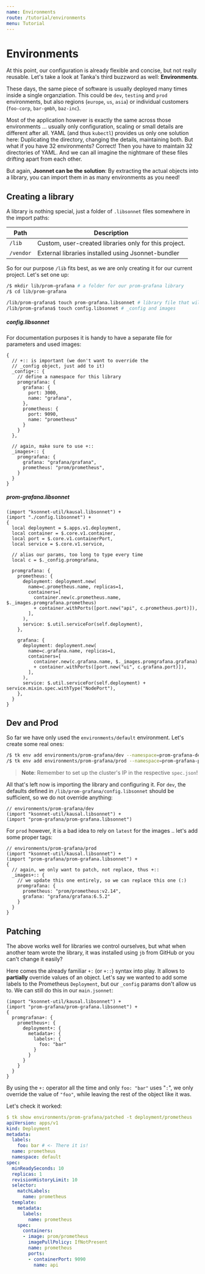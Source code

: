 ```yaml
---
name: Environments
route: /tutorial/environments
menu: Tutorial
---
```


# Environments

At this point, our configuration is already flexible and concise, but not
really reusable. Let's take a look at Tanka's third buzzword as well: **Environments**.

These days, the same piece of software is usually deployed many times inside a
single organziation. This could be `dev`, `testing` and `prod` environments, but
also regions (`europe`, `us`, `asia`) or individual customers (`foo-corp`,
`bar-gmbh`, `baz-inc`).

Most of the application however is exactly the same across those environments ...
usually only configuration, scaling or small details are different after all.
YAML (and thus `kubectl`) provides us only one solution here: Duplicating the
directory, changing the details, maintaining both. But what if you have 32
environments? Correct! Then you have to maintain 32 directories of YAML. And we can all
imagine the nightmare of these files drifting apart from each other.

But again, **Jsonnet can be the solution**: By extracting the actual objects
into a library, you can import them in as many environments as you need!

## Creating a library

A library is nothing special, just a folder of `.libsonnet` files somewhere in the import paths:

| Path      | Description                                           |
| --------- | ----------------------------------------------------- |
| `/lib`    | Custom, user-created libraries only for this project. |
| `/vendor` | External libraries installed using Jsonnet-bundler    |

So for our purpose `/lib` fits best, as we are only creating it for our current
project. Let's set one up:

```bash
/$ mkdir lib/prom-grafana # a folder for our prom-grafana library
/$ cd lib/prom-grafana

/lib/prom-grafana$ touch prom-grafana.libsonnet # library file that will be imported
/lib/prom-grafana$ touch config.libsonnet # _config and images
```

##### config.libsonnet

For documentation purposes it is handy to have a separate file for parameters and used images:

```jsonnet
{
  // +:: is important (we don't want to override the
  // _config object, just add to it)
  _config+:: {
    // define a namespace for this library
    promgrafana: {
      grafana: {
        port: 3000,
        name: "grafana",
      },
      prometheus: {
        port: 9090,
        name: "prometheus"
      }
    }
  },

  // again, make sure to use +::
  _images+:: {
    promgrafana: {
      grafana: "grafana/grafana",
      prometheus: "prom/prometheus",
    }
  }
}
```

##### prom-grafana.libsonnet

```jsonnet
(import "ksonnet-util/kausal.libsonnet") +
(import "./config.libsonnet") +
{
  local deployment = $.apps.v1.deployment,
  local container = $.core.v1.container,
  local port = $.core.v1.containerPort,
  local service = $.core.v1.service,

  // alias our params, too long to type every time
  local c = $._config.promgrafana,

  promgrafana: {
    prometheus: {
      deployment: deployment.new(
        name=c.prometheus.name, replicas=1,
        containers=[
          container.new(c.prometheus.name, $._images.promgrafana.prometheus)
          + container.withPorts([port.new("api", c.prometheus.port)]),
        ],
      ),
      service: $.util.serviceFor(self.deployment),
    },

    grafana: {
      deployment: deployment.new(
        name=c.grafana.name, replicas=1,
        containers=[
          container.new(c.grafana.name, $._images.promgrafana.grafana)
          + container.withPorts([port.new("ui", c.grafana.port)]),
        ],
      ),
      service: $.util.serviceFor(self.deployment) + service.mixin.spec.withType("NodePort"),
    },
  }
}
```

## Dev and Prod

So far we have only used the `environments/default` environment. Let's create some real ones:

```bash
/$ tk env add environments/prom-grafana/dev --namespace=prom-grafana-dev # one for dev ...
/$ tk env add environments/prom-grafana/prod --namespace=prom-grafana-prod # and one for prod
```

> **Note**: Remember to set up the cluster's IP in the respective `spec.json`!

All that's left now is importing the library and configuring it. For `dev`, the defaults defined in `/lib/prom-grafana/config.libsonnet` should be sufficient, so we do not override anything:

```jsonnet
// environments/prom-grafana/dev
(import "ksonnet-util/kausal.libsonnet") +
(import "prom-grafana/prom-grafana.libsonnet")
```

For `prod` however, it is a bad idea to rely on `latest` for the images .. let's
add some proper tags:

```jsonnet
// environments/prom-grafana/prod
(import "ksonnet-util/kausal.libsonnet") +
(import "prom-grafana/prom-grafana.libsonnet") +
{
  // again, we only want to patch, not replace, thus +::
  _images+:: {
    // we update this one entirely, so we can replace this one (:)
    promgrafana: {
      prometheus: "prom/prometheus:v2.14",
      grafana: "grafana/grafana:6.5.2"
    }
  }
}
```

## Patching

The above works well for libraries we control ourselves, but what when another
team wrote the library, it was installed using `jb` from GitHub or you can't
change it easily?

Here comes the already familiar `+:` (or `+::`) syntax into play. It allows to
**partially** override values of an object. Let's say we wanted to add some labels to the Prometheus `Deployment`, but our `_config` params don't allow us to. We can still do this in our `main.jsonnet`:

```jsonnet
(import "ksonnet-util/kausal.libsonnet") +
(import "prom-grafana/prom-grafana.libsonnet") +
{
  promgrafana+: {
    prometheus+: {
      deployment+: {
        metadata+: {
          labels+: {
            foo: "bar"
          }
        }
      }
    }
  }
}
```

By using the `+:` operator all the time and only `foo: "bar"` uses "`:`", we only
override the value of `"foo"`, while leaving the rest of the object like it was.

Let's check it worked:

```yaml
$ tk show environments/prom-grafana/patched -t deployment/prometheus
apiVersion: apps/v1
kind: Deployment
metadata:
  labels:
    foo: bar # <- There it is!
  name: prometheus
  namespace: default
spec:
  minReadySeconds: 10
  replicas: 1
  revisionHistoryLimit: 10
  selector:
    matchLabels:
      name: prometheus
  template:
    metadata:
      labels:
        name: prometheus
    spec:
      containers:
      - image: prom/prometheus
        imagePullPolicy: IfNotPresent
        name: prometheus
        ports:
        - containerPort: 9090
          name: api
```


<TutorialButtons prev="/tutorial/k-lib"></TutorialButtons>
